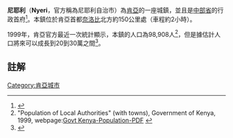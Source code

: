 {{Infobox settlement
 |official_name         = 尼耶利<br>Nyeri
 |image_skyline         = 
 |image_map             = Kenya provinces cropped.png
 |imagesize             = 
 |image_caption         = 
 |mapsize               = 200px
 |map_caption           = 尼耶利的位置
 |subdivision_type      = 國家
 |subdivision_type1     = 省
 |subdivision_type2     = 
 |subdivision_name      = {{KEN}}
 |subdivision_name1     = [[中部省_(肯亞)|中部省]]
 |subdivision_name2     = 
 |timezone              = [[東非時間|東非時間]] 
 |utc_offset            = +3
 |latd                  = 0
 |latm                  = 25 
 |latNS                 = S
 |longd                 = 36
 |longm                 = 57
 |longEW                = E
 |coordinates_type      = type:city_region:KE-200
 |coordinates_display   = 1
 |coordinates_footnotes =
 |area_total_km2        = 
 |area_footnotes        = 
 |elevation_m           = 
 |elevation_footnotes   = 
 |population_total      = 98908
 |population_as_of      = 1999
 |website               = 
 |footnotes             = 
}}
'''尼耶利'''（'''Nyeri'''，官方稱為尼耶利自治市）為[[肯亞|肯亞]]的一座城鎮，並且是[[中部省_(肯亞)|中部省]]的行政首府<ref>{{Cite web |url=http://www.citypopulation.de/Kenya.html |title=www.citypopulation.de |accessdate=2010-06-20 |archive-date=2019-07-18 |archive-url=https://web.archive.org/web/20190718091139/https://www.citypopulation.de/Kenya.html |dead-url=no }}</ref>。本鎮位於肯亞首都[[奈洛比|奈洛比]]北方約150公里處（車程約2小時）。

1999年，肯亞官方最近一次統計顯示，本鎮的人口為98,908人<ref>"Population of Local Authorities" (with towns), Government of Kenya, 1999, webpage:[http://treasury.go.ke/cbs.go.ke/pdf/authority.pdf Govt Kenya-Population-PDF] {{Wayback|url=http://treasury.go.ke/cbs.go.ke/pdf/authority.pdf |date=20200301063529 }}</ref>，但是據估計人口將來可以成長到20到30萬之間<ref>{{Cite web |url=http://www.mongabay.com/igapo/2005_world_city_populations/Kenya.html |title=2005 population estimates for cities in Kenya |accessdate=2010-06-20 |archive-date=2010-05-22 |archive-url=https://web.archive.org/web/20100522003211/http://www.mongabay.com/igapo/2005_world_city_populations/Kenya.html |dead-url=yes }}</ref>。

==註解==
<small>
<references/>
</small>

{{Authority control}}
[[Category:肯亞城市|Category:肯亞城市]]